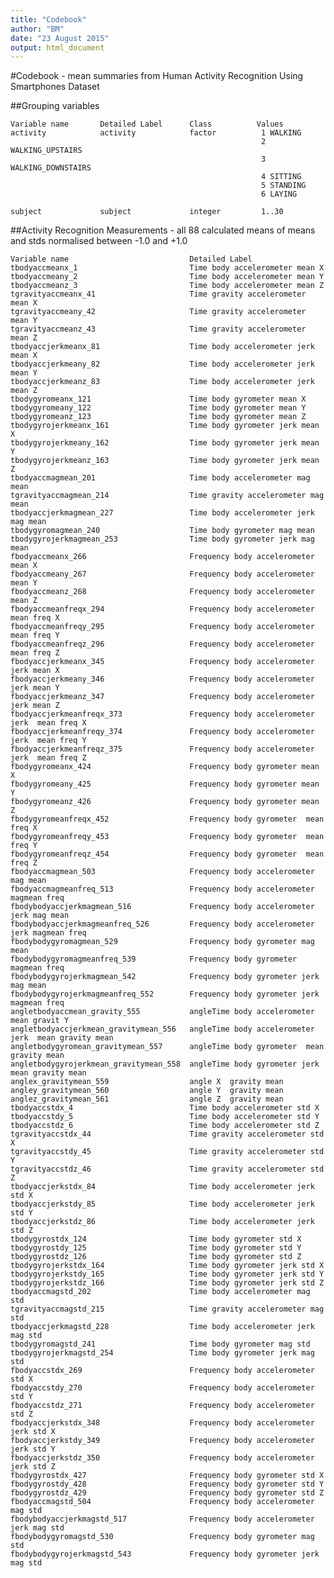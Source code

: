 ```yaml
---
title: "Codebook"
author: "BM"
date: "23 August 2015"
output: html_document
---
```

#Codebook - mean summaries from Human Activity Recognition Using Smartphones Dataset

##Grouping variables
```
Variable name       Detailed Label      Class          Values
activity            activity            factor          1 WALKING
                                                        2 WALKING_UPSTAIRS     
                                                        3 WALKING_DOWNSTAIRS
                                                        4 SITTING
                                                        5 STANDING
                                                        6 LAYING
                                                        
subject             subject             integer         1..30
```
##Activity Recognition Measurements - all 88 calculated means of means and stds normalised between -1.0 and +1.0
```
Variable name                           Detailed Label      
tbodyaccmeanx_1	                        Time body accelerometer mean X  
tbodyaccmeany_2	                        Time body accelerometer mean Y  
tbodyaccmeanz_3	                        Time body accelerometer mean Z  
tgravityaccmeanx_41	                    Time gravity accelerometer mean X  
tgravityaccmeany_42	                    Time gravity accelerometer mean Y  
tgravityaccmeanz_43	                    Time gravity accelerometer mean Z  
tbodyaccjerkmeanx_81	                Time body accelerometer jerk mean X  
tbodyaccjerkmeany_82	                Time body accelerometer jerk mean Y  
tbodyaccjerkmeanz_83	                Time body accelerometer jerk mean Z  
tbodygyromeanx_121	                    Time body gyrometer mean X  
tbodygyromeany_122	                    Time body gyrometer mean Y  
tbodygyromeanz_123	                    Time body gyrometer mean Z  
tbodygyrojerkmeanx_161	                Time body gyrometer jerk mean X  
tbodygyrojerkmeany_162	                Time body gyrometer jerk mean Y  
tbodygyrojerkmeanz_163	                Time body gyrometer jerk mean Z  
tbodyaccmagmean_201	                    Time body accelerometer mag mean 
tgravityaccmagmean_214	                Time gravity accelerometer mag mean 
tbodyaccjerkmagmean_227	                Time body accelerometer jerk mag mean 
tbodygyromagmean_240	                Time body gyrometer mag mean 
tbodygyrojerkmagmean_253                Time body gyrometer jerk mag mean 
fbodyaccmeanx_266	                    Frequency body accelerometer mean X  
fbodyaccmeany_267	                    Frequency body accelerometer mean Y  
fbodyaccmeanz_268	                    Frequency body accelerometer mean Z  
fbodyaccmeanfreqx_294	                Frequency body accelerometer  mean freq X  
fbodyaccmeanfreqy_295	                Frequency body accelerometer  mean freq Y  
fbodyaccmeanfreqz_296	                Frequency body accelerometer  mean freq Z  
fbodyaccjerkmeanx_345	                Frequency body accelerometer jerk mean X  
fbodyaccjerkmeany_346	                Frequency body accelerometer jerk mean Y  
fbodyaccjerkmeanz_347	                Frequency body accelerometer jerk mean Z  
fbodyaccjerkmeanfreqx_373	            Frequency body accelerometer jerk  mean freq X  
fbodyaccjerkmeanfreqy_374	            Frequency body accelerometer jerk  mean freq Y  
fbodyaccjerkmeanfreqz_375	            Frequency body accelerometer jerk  mean freq Z  
fbodygyromeanx_424	                    Frequency body gyrometer mean X  
fbodygyromeany_425	                    Frequency body gyrometer mean Y  
fbodygyromeanz_426	                    Frequency body gyrometer mean Z  
fbodygyromeanfreqx_452	                Frequency body gyrometer  mean freq X  
fbodygyromeanfreqy_453	                Frequency body gyrometer  mean freq Y  
fbodygyromeanfreqz_454	                Frequency body gyrometer  mean freq Z  
fbodyaccmagmean_503	                    Frequency body accelerometer mag mean 
fbodyaccmagmeanfreq_513	                Frequency body accelerometer magmean freq 
fbodybodyaccjerkmagmean_516	            Frequency body accelerometer jerk mag mean 
fbodybodyaccjerkmagmeanfreq_526	        Frequency body accelerometer jerk magmean freq 
fbodybodygyromagmean_529	            Frequency body gyrometer mag mean 
fbodybodygyromagmeanfreq_539            Frequency body gyrometer magmean freq 
fbodybodygyrojerkmagmean_542            Frequency body gyrometer jerk mag mean 
fbodybodygyrojerkmagmeanfreq_552        Frequency body gyrometer jerk magmean freq 
angletbodyaccmean_gravity_555           angleTime body accelerometer  mean gravit Y  
angletbodyaccjerkmean_gravitymean_556	angleTime body accelerometer jerk  mean gravity mean 
angletbodygyromean_gravitymean_557	    angleTime body gyrometer  mean gravity mean 
angletbodygyrojerkmean_gravitymean_558	angleTime body gyrometer jerk  mean gravity mean 
anglex_gravitymean_559	                angle X  gravity mean 
angley_gravitymean_560	                angle Y  gravity mean 
anglez_gravitymean_561	                angle Z  gravity mean 
tbodyaccstdx_4	                        Time body accelerometer std X  
tbodyaccstdy_5	                        Time body accelerometer std Y  
tbodyaccstdz_6	                        Time body accelerometer std Z  
tgravityaccstdx_44	                    Time gravity accelerometer std X  
tgravityaccstdy_45	                    Time gravity accelerometer std Y  
tgravityaccstdz_46	                    Time gravity accelerometer std Z  
tbodyaccjerkstdx_84	                    Time body accelerometer jerk std X  
tbodyaccjerkstdy_85	                    Time body accelerometer jerk std Y  
tbodyaccjerkstdz_86	                    Time body accelerometer jerk std Z  
tbodygyrostdx_124	                    Time body gyrometer std X  
tbodygyrostdy_125	                    Time body gyrometer std Y  
tbodygyrostdz_126	                    Time body gyrometer std Z  
tbodygyrojerkstdx_164	                Time body gyrometer jerk std X  
tbodygyrojerkstdy_165	                Time body gyrometer jerk std Y  
tbodygyrojerkstdz_166	                Time body gyrometer jerk std Z  
tbodyaccmagstd_202	                    Time body accelerometer mag std 
tgravityaccmagstd_215	                Time gravity accelerometer mag std 
tbodyaccjerkmagstd_228	                Time body accelerometer jerk mag std 
tbodygyromagstd_241	                    Time body gyrometer mag std 
tbodygyrojerkmagstd_254	                Time body gyrometer jerk mag std 
fbodyaccstdx_269	                    Frequency body accelerometer std X  
fbodyaccstdy_270	                    Frequency body accelerometer std Y  
fbodyaccstdz_271	                    Frequency body accelerometer std Z  
fbodyaccjerkstdx_348	                Frequency body accelerometer jerk std X  
fbodyaccjerkstdy_349                	Frequency body accelerometer jerk std Y  
fbodyaccjerkstdz_350	                Frequency body accelerometer jerk std Z  
fbodygyrostdx_427	                    Frequency body gyrometer std X  
fbodygyrostdy_428	                    Frequency body gyrometer std Y  
fbodygyrostdz_429	                    Frequency body gyrometer std Z  
fbodyaccmagstd_504	                    Frequency body accelerometer mag std 
fbodybodyaccjerkmagstd_517	            Frequency body accelerometer jerk mag std 
fbodybodygyromagstd_530	                Frequency body gyrometer mag std 
fbodybodygyrojerkmagstd_543	            Frequency body gyrometer jerk mag std 

```

